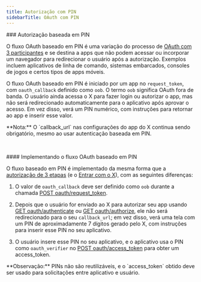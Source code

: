 ```yaml
---
title: Autorização com PIN
sidebarTitle: OAuth com PIN
---
```



<div id="pin-based-authorization">
  ### Autorização baseada em PIN
</div>

O fluxo OAuth baseado em PIN é uma variação do processo de [OAuth com 3 participantes](/pt-BR/resources/fundamentals/authentication/oauth-1-0a/obtaining-user-access-tokens) e se destina a apps que não podem acessar ou incorporar um navegador para redirecionar o usuário após a autorização. Exemplos incluem aplicativos de linha de comando, sistemas embarcados, consoles de jogos e certos tipos de apps móveis.

O fluxo OAuth baseado em PIN é iniciado por um app no `request_token`, com `oauth_callback` definido como `oob`. O termo `oob` significa OAuth fora de banda. O usuário ainda acessa o X para fazer login ou autorizar o app, mas não será redirecionado automaticamente para o aplicativo após aprovar o acesso. Em vez disso, verá um PIN numérico, com instruções para retornar ao app e inserir esse valor.

<Note>
  **Nota:** O `callback_url` nas configurações do app do X continua sendo obrigatório, mesmo ao usar autenticação baseada em PIN.
</Note>

 

<div id="implementing-the-pin-based-oauth-flow">
  #### Implementando o fluxo OAuth baseado em PIN
</div>

O fluxo baseado em PIN é implementado da mesma forma que a [autorização de 3 etapas](/pt-BR/resources/fundamentals/authentication/oauth-1-0a/obtaining-user-access-tokens) (e o [Entrar com o X](/pt-BR/resources/fundamentals/authentication#log-in-with-x)), com as seguintes diferenças:

1. O valor de `oauth_callback` deve ser definido como `oob` durante a chamada [POST oauth/request\_token](/pt-BR/resources/fundamentals/authentication/api-reference#post-oauth-request-token).

2. Depois que o usuário for enviado ao X para autorizar seu app usando [GET oauth/authenticate](/pt-BR/resources/fundamentals/authentication/api-reference#get-oauth-authenticate) ou [GET oauth/authorize](/pt-BR/resources/fundamentals/authentication/api-reference#get-oauth-authorize), ele não será redirecionado para o seu `callback_url`; em vez disso, verá uma tela com um PIN de aproximadamente 7 dígitos gerado pelo X, com instruções para inserir esse PIN no seu aplicativo.

3. O usuário insere esse PIN no seu aplicativo, e o aplicativo usa o PIN como `oauth_verifier` no [POST oauth/access\_token](/pt-BR/resources/fundamentals/authentication/api-reference#post-oauth-access-token) para obter um access\_token.

<Note>
  **Observação:** PINs não são reutilizáveis, e o `access_token` obtido deve ser usado para solicitações entre aplicativo e usuário.
</Note>